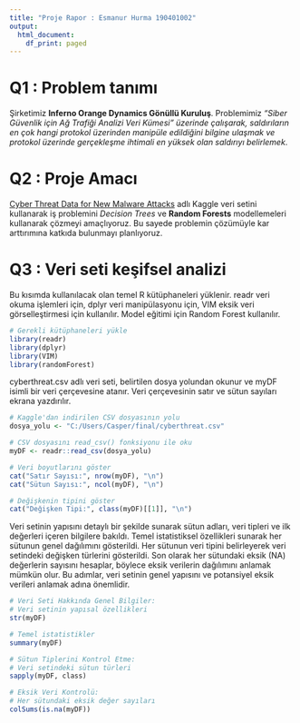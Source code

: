 ---
title: "Proje Rapor : Esmanur Hurma 190401002"
output:
  html_document:
    df_print: paged
---

# Q1 : Problem tanımı

Şirketimiz **Inferno Orange Dynamics Gönüllü Kuruluş**. Problemimiz *"Siber Güvenlik için Ağ Trafiği Analizi Veri Kümesi" üzerinde çalışarak, saldırıların en çok hangi protokol üzerinden manipüle edildiğini bilgine ulaşmak ve protokol üzerinde gerçekleşme ihtimali en yüksek olan saldırıyı belirlemek*.

# Q2 : Proje Amacı

[Cyber Threat Data for New Malware Attacks](https://www.kaggle.com/datasets/zunxhisamniea/cyber-threat-data-for-new-malware-attacks/data) adlı Kaggle veri setini kullanarak iş problemini *Decision Trees* ve **Random Forests** modellemeleri kullanarak çözmeyi amaçlıyoruz. Bu sayede problemin çözümüyle kar arttırımına katkıda bulunmayı planlıyoruz.

# Q3 : Veri seti keşifsel analizi

Bu kısımda kullanılacak olan temel R kütüphaneleri yüklenir. readr veri okuma işlemleri için, dplyr veri manipülasyonu için, VIM eksik veri görselleştirmesi için kullanılır. Model eğitimi için Random Forest kullanılır.

```{r}
# Gerekli kütüphaneleri yükle
library(readr)
library(dplyr)
library(VIM)
library(randomForest)
```

cyberthreat.csv adlı veri seti, belirtilen dosya yolundan okunur ve myDF isimli bir veri çerçevesine atanır. Veri çerçevesinin satır ve sütun sayıları ekrana yazdırılır.

```{r echo=FALSE, message=FALSE, warning=FALSE}
# Kaggle'dan indirilen CSV dosyasının yolu
dosya_yolu <- "C:/Users/Casper/final/cyberthreat.csv"

# CSV dosyasını read_csv() fonksiyonu ile oku
myDF <- readr::read_csv(dosya_yolu)

# Veri boyutlarını göster
cat("Satır Sayısı:", nrow(myDF), "\n")
cat("Sütun Sayısı:", ncol(myDF), "\n")

# Değişkenin tipini göster
cat("Değişken Tipi:", class(myDF)[[1]], "\n")
```

Veri setinin yapısını detaylı bir şekilde sunarak sütun adları, veri tipleri ve ilk değerleri içeren bilgilere bakıldı. Temel istatistiksel özellikleri sunarak her sütunun genel dağılımını gösterildi. Her sütunun veri tipini belirleyerek veri setindeki değişken türlerini gösterildi. Son olarak her sütundaki eksik (NA) değerlerin sayısını hesaplar, böylece eksik verilerin dağılımını anlamak mümkün olur. Bu adımlar, veri setinin genel yapısını ve potansiyel eksik verileri anlamak adına önemlidir.

```{r echo=FALSE, message=FALSE, warning=FALSE}
# Veri Seti Hakkında Genel Bilgiler:
# Veri setinin yapısal özellikleri
str(myDF)

# Temel istatistikler
summary(myDF)

# Sütun Tiplerini Kontrol Etme:
# Veri setindeki sütun türleri
sapply(myDF, class)

# Eksik Veri Kontrolü:
# Her sütundaki eksik değer sayıları
colSums(is.na(myDF))
```
